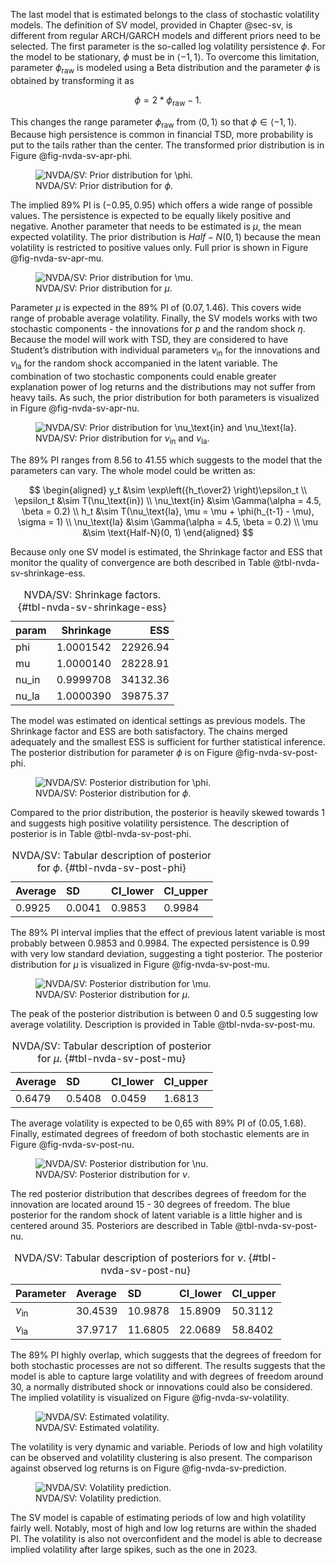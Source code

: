 The last model that is estimated belongs to the class of stochastic volatility models. The definition of SV model,
provided in Chapter @sec-sv, is different from regular ARCH/GARCH models and different priors need to be selected. The
first parameter is the so-called log volatility persistence $\phi$. For the model to be stationary, $\phi$ must be
in $\langle -1, 1 \rangle$. To overcome this limitation, parameter $\phi_\text{raw}$ is modeled using a Beta
distribution and the parameter $\phi$ is obtained by transforming it as

$$
\phi = 2 * \phi_\text{raw} - 1.
$$

This changes the range parameter $\phi_\text{raw}$ from $\langle 0,1 \rangle$ so that $\phi \in \langle -1, 1 \rangle$.
Because high persistence is common in financial TSD, more probability is put to the tails rather than the 
center. The transformed prior distribution is in Figure @fig-nvda-sv-apr-phi.

![NVDA/SV: Prior distribution for $\phi$.](./img/nvda/sv/apriori_phi.png){#fig-nvda-sv-apr-phi}

The implied 89% PI is $(-0.95, 0.95)$ which offers a wide range of possible values. The persistence is expected to be
equally likely positive and negative. Another parameter that needs to be estimated is $\mu$, the mean expected
volatility. The prior distribution is $Half-N(0, 1)$ because the mean volatility is restricted to positive values
only. Full prior is shown in Figure @fig-nvda-sv-apr-mu.

![NVDA/SV: Prior distribution for $\mu$.](./img/nvda/sv/apriori_mu.png){#fig-nvda-sv-apr-mu}

Parameter $\mu$ is expected in the 89% PI of $(0.07, 1.46)$. This covers wide range of probable average volatility.
Finally, the SV models works with two stochastic components - the innovations for $p$ and the random shock $\eta$.
Because the model will work with TSD, they are considered to have Student's distribution with individual parameters
$\nu_\text{in}$ for the innovations and $\nu_\text{la}$ for the random shock accompanied in the latent variable. The
combination of two stochastic components could enable greater explanation power of log returns and the distributions
may not suffer from heavy tails. As such, the prior distribution for both parameters is visualized in Figure
@fig-nvda-sv-apr-nu.

![NVDA/SV: Prior distribution for $\nu_\text{in}$ and $\nu_\text{la}$.](./img/nvda/sv/apriori_nu.png){#fig-nvda-sv-apr-nu}

The 89% PI ranges from 8.56 to 41.55 which suggests to the model that the parameters can vary. The whole model could be
written as:

$$
\begin{aligned}
y_t &\sim \exp\left({h_t\over2} \right)\epsilon_t \\
\epsilon_t &\sim T(\nu_\text{in}) \\
\nu_\text{in} &\sim \Gamma(\alpha = 4.5, \beta = 0.2) \\
h_t &\sim T(\nu_\text{la}, \mu = \mu + \phi(h_{t-1} - \mu), \sigma = 1) \\
\nu_\text{la} &\sim \Gamma(\alpha = 4.5, \beta = 0.2) \\
\mu &\sim \text{Half-N}(0, 1)
\end{aligned}
$$

Because only one SV model is estimated, the Shrinkage factor and ESS that monitor the quality of convergence are both
described in Table @tbl-nvda-sv-shrinkage-ess.

Table: NVDA/SV: Shrinkage factors. {#tbl-nvda-sv-shrinkage-ess}

|param | Shrinkage|      ESS|
|:-----|---------:|--------:|
|phi   | 1.0001542| 22926.94|
|mu    | 1.0000140| 28228.91|
|nu_in | 0.9999708| 34132.36|
|nu_la | 1.0000390| 39875.37|

The model was estimated on identical settings as previous models. The Shrinkage factor and ESS are both satisfactory.
The chains merged adequately and the smallest ESS is sufficient for further statistical inference. The posterior
distribution for parameter $\phi$ is on Figure @fig-nvda-sv-post-phi.

![NVDA/SV: Posterior distribution for $\phi$.](./img/nvda/sv/posterior_phi.png){#fig-nvda-sv-post-phi}

Compared to the prior distribution, the posterior is heavily skewed towards 1 and suggests high positive volatility
persistence. The description of posterior is in Table @tbl-nvda-sv-post-phi.

Table: NVDA/SV: Tabular description of posterior for $\phi$. {#tbl-nvda-sv-post-phi}

|Average |SD     |CI_lower |CI_upper |
|:-------|:------|:--------|:--------|
|0.9925  |0.0041 |0.9853   |0.9984   |

The 89% PI interval implies that the effect of previous latent variable is most probably between 0.9853 and 0.9984.
The expected persistence is 0.99 with very low standard deviation, suggesting a tight posterior. The posterior
distribution for $\mu$ is visualized in Figure @fig-nvda-sv-post-mu.

![NVDA/SV: Posterior distribution for $\mu$.](./img/nvda/sv/posterior_mu.png){#fig-nvda-sv-post-mu}

The peak of the posterior distribution is between 0 and 0.5 suggesting low average volatility. Description is provided
in Table @tbl-nvda-sv-post-mu.

Table: NVDA/SV: Tabular description of posterior for $\mu$. {#tbl-nvda-sv-post-mu}

|Average |SD     |CI_lower |CI_upper |
|:-------|:------|:--------|:--------|
|0.6479  |0.5408 |0.0459   |1.6813   |

The average volatility is expected to be 0,65 with 89% PI of $(0.05, 1.68)$. Finally, estimated degrees of freedom of
both stochastic elements are in Figure @fig-nvda-sv-post-nu.

![NVDA/SV: Posterior distribution for $\nu$.](./img/nvda/sv/posterior_nu.png){#fig-nvda-sv-post-nu}

The red posterior distribution that describes degrees of freedom for the innovation are located around 15 - 30 degrees
of freedom. The blue posterior for the random shock of latent variable is a little higher and is centered around 35.
Posteriors are described in Table @tbl-nvda-sv-post-nu.

Table: NVDA/SV: Tabular description of posteriors for $\nu$. {#tbl-nvda-sv-post-nu}

|Parameter |Average |SD      |CI_lower |CI_upper |
|:---------|:-------|:-------|:--------|:--------|
| $\nu_\text{in}$ |30.4539 |10.9878 |15.8909  |50.3112  |
| $\nu_\text{la}$ |37.9717 |11.6805 |22.0689  |58.8402  |

The 89% PI highly overlap, which suggests that the degrees of freedom for both stochastic processes are not so
different. The results suggests that the model is able to capture large volatility and with degrees of freedom around
30, a normally distributed shock or innovations could also be considered. The implied volatility is visualized on
Figure @fig-nvda-sv-volatility.

![NVDA/SV: Estimated volatility.](./img/nvda/sv/posterior_volatility.png){#fig-nvda-sv-volatility}

The volatility is very dynamic and variable. Periods of low and high volatility can be observed and volatility
clustering is also present. The comparison against observed log returns is on Figure @fig-nvda-sv-prediction.

![NVDA/SV: Volatility prediction.](./img/nvda/sv/posterior_prediction.png){#fig-nvda-sv-prediction}

The SV model is capable of estimating periods of low and high volatility fairly well. Notably, most of high and low log
returns are within the shaded PI. The volatility is also not overconfident and the model is able to decrease implied
volatility after large spikes, such as the one in 2023.